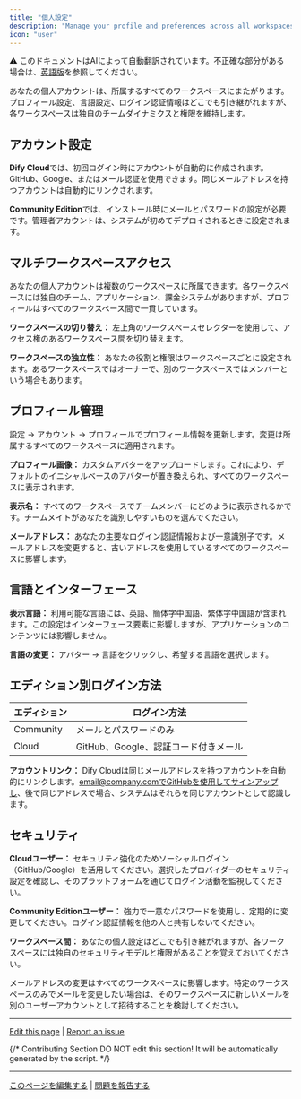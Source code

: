 ```yaml
---
title: "個人設定"
description: "Manage your profile and preferences across all workspaces"
icon: "user"
---
```


<Note> ⚠️ このドキュメントはAIによって自動翻訳されています。不正確な部分がある場合は、[英語版](/en/documentation/pages/workspace/personal-account-management)を参照してください。</Note>


あなたの個人アカウントは、所属するすべてのワークスペースにまたがります。プロフィール設定、言語設定、ログイン認証情報はどこでも引き継がれますが、各ワークスペースは独自のチームダイナミクスと権限を維持します。

## アカウント設定

**Dify Cloud**では、初回ログイン時にアカウントが自動的に作成されます。GitHub、Google、またはメール認証を使用できます。同じメールアドレスを持つアカウントは自動的にリンクされます。

**Community Edition**では、インストール時にメールとパスワードの設定が必要です。管理者アカウントは、システムが初めてデプロイされるときに設定されます。

## マルチワークスペースアクセス

あなたの個人アカウントは複数のワークスペースに所属できます。各ワークスペースには独自のチーム、アプリケーション、課金システムがありますが、プロフィールはすべてのワークスペース間で一貫しています。

**ワークスペースの切り替え：** 左上角のワークスペースセレクターを使用して、アクセス権のあるワークスペース間を切り替えます。

**ワークスペースの独立性：** あなたの役割と権限はワークスペースごとに設定されます。あるワークスペースではオーナーで、別のワークスペースではメンバーという場合もあります。

## プロフィール管理

設定 → アカウント → プロフィールでプロフィール情報を更新します。変更は所属するすべてのワークスペースに適用されます。

**プロフィール画像：** カスタムアバターをアップロードします。これにより、デフォルトのイニシャルベースのアバターが置き換えられ、すべてのワークスペースに表示されます。

**表示名：** すべてのワークスペースでチームメンバーにどのように表示されるかです。チームメイトがあなたを識別しやすいものを選んでください。

**メールアドレス：** あなたの主要なログイン認証情報および一意識別子です。メールアドレスを変更すると、古いアドレスを使用しているすべてのワークスペースに影響します。

## 言語とインターフェース

**表示言語：** 利用可能な言語には、英語、簡体字中国語、繁体字中国語が含まれます。この設定はインターフェース要素に影響しますが、アプリケーションのコンテンツには影響しません。

**言語の変更：** アバター → 言語をクリックし、希望する言語を選択します。

## エディション別ログイン方法

<table>
  <thead>
    <tr>
      <th>エディション</th>
      <th>ログイン方法</th>
    </tr>
  </thead>
  <tbody>
    <tr>
      <td>Community</td>
      <td>メールとパスワードのみ</td>
    </tr>
    <tr>
      <td>Cloud</td>
      <td>GitHub、Google、認証コード付きメール</td>
    </tr>
  </tbody>
</table>

**アカウントリンク：** Dify Cloudは同じメールアドレスを持つアカウントを自動的にリンクします。email@company.comでGitHubを使用してサインアップし、後で同じアドレスで場合、システムはそれらを同じアカウントとして認識します。

## セキュリティ

**Cloudユーザー：** セキュリティ強化のためソーシャルログイン（GitHub/Google）を活用してください。選択したプロバイダーのセキュリティ設定を確認し、そのプラットフォームを通じてログイン活動を監視してください。

**Community Editionユーザー：** 強力で一意なパスワードを使用し、定期的に変更してください。ログイン認証情報を他の人と共有しないでください。

**ワークスペース間：** あなたの個人設定はどこでも引き継がれますが、各ワークスペースには独自のセキュリティモデルと権限があることを覚えておいてください。

<Warning>
メールアドレスの変更はすべてのワークスペースに影響します。特定のワークスペースのみでメールを変更したい場合は、そのワークスペースに新しいメールを別のユーザーアカウントとして招待することを検討してください。
</Warning>

---

[Edit this page](https://github.com/langgenius/dify-docs/edit/main/en/guides/management/personal-account-management.mdx) | [Report an issue](https://github.com/langgenius/dify-docs/issues/new?template=docs.yml)

{/*
Contributing Section
DO NOT edit this section!
It will be automatically generated by the script.
*/}

---

[このページを編集する](https://github.com/langgenius/dify-docs/edit/main/ja-jp/documentation/pages/workspace/personal-account-management.mdx) | [問題を報告する](https://github.com/langgenius/dify-docs/issues/new?template=docs.yml)

